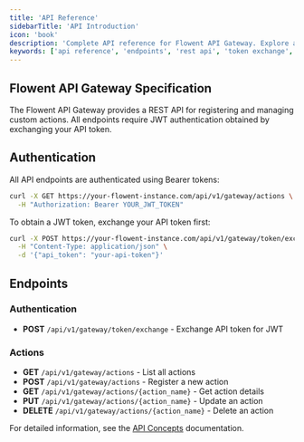 ```yaml
---
title: 'API Reference'
sidebarTitle: 'API Introduction'
icon: 'book'
description: 'Complete API reference for Flowent API Gateway. Explore all endpoints, request/response formats, authentication methods, and interactive API playground.'
keywords: ['api reference', 'endpoints', 'rest api', 'token exchange', 'actions', 'authentication', 'openapi']
---
```


## Flowent API Gateway Specification

The Flowent API Gateway provides a REST API for registering and managing custom actions. All endpoints require JWT authentication obtained by exchanging your API token.

## Authentication

All API endpoints are authenticated using Bearer tokens:

```bash
curl -X GET https://your-flowent-instance.com/api/v1/gateway/actions \
  -H "Authorization: Bearer YOUR_JWT_TOKEN"
```

To obtain a JWT token, exchange your API token first:

```bash
curl -X POST https://your-flowent-instance.com/api/v1/gateway/token/exchange \
  -H "Content-Type: application/json" \
  -d '{"api_token": "your-api-token"}'
```

## Endpoints

### Authentication
- **POST** `/api/v1/gateway/token/exchange` - Exchange API token for JWT

### Actions
- **GET** `/api/v1/gateway/actions` - List all actions
- **POST** `/api/v1/gateway/actions` - Register a new action
- **GET** `/api/v1/gateway/actions/{action_name}` - Get action details
- **PUT** `/api/v1/gateway/actions/{action_name}` - Update an action
- **DELETE** `/api/v1/gateway/actions/{action_name}` - Delete an action

For detailed information, see the [API Concepts](/api-concepts) documentation.
